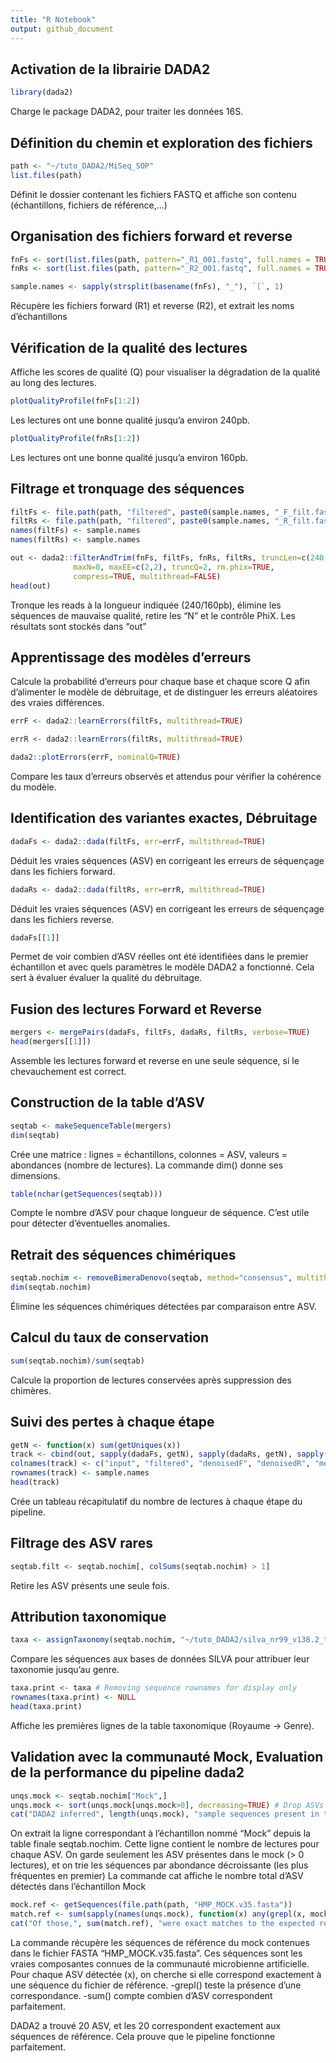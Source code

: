 ```yaml
---
title: "R Notebook"
output: github_document
---
```


## **Activation de la librairie DADA2** 

```r
library(dada2)
```
Charge le package DADA2, pour traiter les données 16S.

## **Définition du chemin et exploration des fichiers**

```r
path <- "~/tuto_DADA2/MiSeq_SOP" 
list.files(path)
```
Définit le dossier contenant les fichiers FASTQ et affiche son contenu (échantillons, fichiers de référence,...)


## **Organisation des fichiers forward et reverse**

```r

fnFs <- sort(list.files(path, pattern="_R1_001.fastq", full.names = TRUE))
fnRs <- sort(list.files(path, pattern="_R2_001.fastq", full.names = TRUE))

sample.names <- sapply(strsplit(basename(fnFs), "_"), `[`, 1)
```
Récupère les fichiers forward (R1) et reverse (R2), et extrait les noms d'échantillons


## **Vérification de la qualité des lectures**

Affiche les scores de qualité (Q) pour visualiser la dégradation de la qualité au long des lectures.
```r
plotQualityProfile(fnFs[1:2])

```
Les lectures ont une bonne qualité jusqu'a environ 240pb.
```r
plotQualityProfile(fnRs[1:2])

```
Les lectures ont une bonne qualité jusqu'a environ 160pb. 

## **Filtrage et tronquage des séquences**

```r

filtFs <- file.path(path, "filtered", paste0(sample.names, "_F_filt.fastq.gz"))
filtRs <- file.path(path, "filtered", paste0(sample.names, "_R_filt.fastq.gz"))
names(filtFs) <- sample.names
names(filtRs) <- sample.names
```

```r
out <- dada2::filterAndTrim(fnFs, filtFs, fnRs, filtRs, truncLen=c(240,160),
              maxN=0, maxEE=c(2,2), truncQ=2, rm.phix=TRUE,
              compress=TRUE, multithread=FALSE) 
head(out)
```
Tronque les reads à la longueur indiquée (240/160pb), élimine les séquences de mauvaise qualité, retire les "N" et le contrôle PhiX. 
Les résultats sont stockés dans "out"


## **Apprentissage des modèles d'erreurs**

Calcule la probabilité d'erreurs pour chaque base et chaque score Q afin d'alimenter le modèle de débruitage, et de distinguer les erreurs aléatoires des vraies différences.

```r
errF <- dada2::learnErrors(filtFs, multithread=TRUE)
```
```r
errR <- dada2::learnErrors(filtRs, multithread=TRUE)
```
```r
dada2::plotErrors(errF, nominalQ=TRUE)
```
Compare les taux d'erreurs observés et attendus pour vérifier la cohérence du modèle.


## **Identification des variantes exactes, Débruitage**

```r
dadaFs <- dada2::dada(filtFs, err=errF, multithread=TRUE)
```

Déduit les vraies séquences (ASV) en corrigeant les erreurs de séquençage dans les fichiers forward.

```r
dadaRs <- dada2::dada(filtRs, err=errR, multithread=TRUE)
```

Déduit les vraies séquences (ASV) en corrigeant les erreurs de séquençage dans les fichiers reverse.

```r
dadaFs[[1]]
```
Permet de voir combien d’ASV réelles ont été identifiées dans le premier échantillon et avec quels paramètres le modèle DADA2 a fonctionné.
Cela sert à évaluer évaluer la qualité du débruitage.


## **Fusion des lectures Forward et Reverse**

```r
mergers <- mergePairs(dadaFs, filtFs, dadaRs, filtRs, verbose=TRUE)
head(mergers[[1]])
```

Assemble les lectures forward et reverse en une seule séquence, si le chevauchement est correct.

## **Construction de la table d'ASV**

```r
seqtab <- makeSequenceTable(mergers)
dim(seqtab)
```

Crée une matrice : lignes = échantillons, colonnes = ASV, valeurs = abondances (nombre de lectures).
La commande dim() donne ses dimensions.

```r
table(nchar(getSequences(seqtab)))
```

Compte le nombre d’ASV pour chaque longueur de séquence. C'est utile pour détecter d’éventuelles anomalies.

## **Retrait des séquences chimériques**

```r
seqtab.nochim <- removeBimeraDenovo(seqtab, method="consensus", multithread=TRUE, verbose=TRUE)
dim(seqtab.nochim)
```

Élimine les séquences chimériques détectées par comparaison entre ASV.

## **Calcul du taux de conservation**

```r
sum(seqtab.nochim)/sum(seqtab)
```

Calcule la proportion de lectures conservées après suppression des chimères.

## **Suivi des pertes à chaque étape**

```r
getN <- function(x) sum(getUniques(x))
track <- cbind(out, sapply(dadaFs, getN), sapply(dadaRs, getN), sapply(mergers, getN), rowSums(seqtab.nochim))
colnames(track) <- c("input", "filtered", "denoisedF", "denoisedR", "merged", "nonchim")
rownames(track) <- sample.names
head(track)
```

Crée un tableau récapitulatif du nombre de lectures à chaque étape du pipeline.

## **Filtrage des ASV rares**

```r
seqtab.filt <- seqtab.nochim[, colSums(seqtab.nochim) > 1]

```

Retire les ASV présents une seule fois.

## **Attribution taxonomique**

```r
taxa <- assignTaxonomy(seqtab.nochim, "~/tuto_DADA2/silva_nr99_v138.2_toGenus_trainset.fa.gz?download=1", multithread=3)
```

Compare les séquences aux bases de données SILVA pour attribuer leur taxonomie jusqu’au genre.

```r
taxa.print <- taxa # Removing sequence rownames for display only
rownames(taxa.print) <- NULL
head(taxa.print)
```

Affiche les premières lignes de la table taxonomique (Royaume → Genre).

## **Validation avec la communauté Mock, Evaluation de la performance du pipeline dada2**

```r
unqs.mock <- seqtab.nochim["Mock",]
unqs.mock <- sort(unqs.mock[unqs.mock>0], decreasing=TRUE) # Drop ASVs absent in the Mock
cat("DADA2 inferred", length(unqs.mock), "sample sequences present in the Mock community.\n")
```

On extrait la ligne correspondant à l’échantillon nommé "Mock" depuis la table finale seqtab.nochim.
Cette ligne contient le nombre de lectures pour chaque ASV.
On garde seulement les ASV présentes dans le mock (> 0 lectures), et
on trie les séquences par abondance décroissante (les plus fréquentes en premier)
La commande cat affiche le nombre total d'ASV détectés dans l'échantillon Mock


```r
mock.ref <- getSequences(file.path(path, "HMP_MOCK.v35.fasta"))
match.ref <- sum(sapply(names(unqs.mock), function(x) any(grepl(x, mock.ref))))
cat("Of those,", sum(match.ref), "were exact matches to the expected reference sequences.\n")
```

La commande récupère les séquences de référence du mock contenues dans le fichier FASTA "HMP_MOCK.v35.fasta".
Ces séquences sont les vraies composantes connues de la communauté microbienne artificielle.
Pour chaque ASV détectée (x), on cherche si elle correspond exactement à une séquence du fichier de référence.
-grepl() teste la présence d’une correspondance.
-sum() compte combien d’ASV correspondent parfaitement.

DADA2 a trouvé 20 ASV, et les 20 correspondent exactement aux séquences de référence. Cela prouve que le pipeline fonctionne parfaitement.
